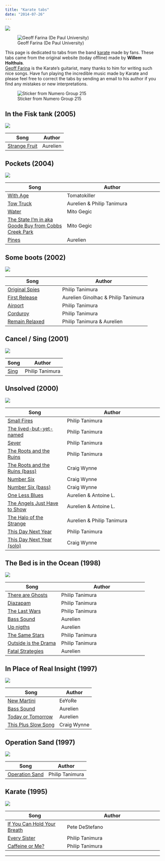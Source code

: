 ```yaml
---
title: "Karate tabs"
date: "2014-07-26"
---
```


![](/images/background-2.jpg)

::: {.column-margin}

![Geoff Farina (De Paul University)](Farina_Geoff2.jpg){fig-weight="80px"}

:::


This page is dedicated to tabs from the band [karate](https://en.wikipedia.org/wiki/Karate_(band)) made by fans. These tabs
came from the original website (today offline) made by **Willem Holthuis**.  
[Geoff Farina](https://www.geofffarina.com/) is the Karate's guitarist, many thanks to him for writing such nice songs.
Have fun playing the incredible music made by
Karate and please feel free to correct the tabs by sending an email to his author if you find
any mistakes or new interpretations.


![Sticker from Numero Group 215](karate_numero.png){fig-align="left"}


## In the Fisk tank (2005)

![](/images/fishtank.jpg)

Song | Author 
-----|--------
[Strange Fruit](/tabs/StrangeFruit.txt) | Aurelien 


## Pockets (2004)

![](/images/pockets.jpg)


Song | Author 
-----|--------
[With Age](/tabs/WithAge.txt) | Tomatokiller 
[Tow Truck](/tabs/tow_truck.txt) | Aurelien & Philip Tanimura 
[Water](/tabs/Water.txt) | Mito Gegic
[The State I'm in aka Goode Buy from Cobbs Creek Park](/tabs/theStateImIn.txt) | Mito Gegic
[Pines](/tabs/Pines.TAB) | Aurelien

## Some boots (2002)

![](/images/someboots.jpg)

Song | Author 
-----|--------
[Original Spies](/tabs/original_spies.txt) | Philip Tanimura 
[First Release](/tabs/first_release.txt) | Aurelien Ginolhac & Philip Tanimura 
[Airport](/tabs/airport.txt) | Philip Tanimura
[Corduroy](/tabs/corduroy.txt) | Philip Tanimura
[Remain Relaxed](/tabs/remain_relaxed.tab) | Philip Tanimura & Aurelien

## Cancel / Sing (2001)

![](/images/cancelsing.jpg)

Song | Author 
-----|--------
[Sing](/tabs/sing.txt) | Philip Tanimura

## Unsolved (2000)


![](/images/unsolved.jpg)

Song | Author 
-----|--------
[Small Fires](/tabs/small_fires.txt) | Philip Tanimura
[The lived-but-yet-named](/tabs/the_lived_but_yet_named.txt) | Philip Tanimura
[Sever](/tabs/sever.txt) | Philip Tanimura
[The Roots and the Ruins](/tabs/the_roots_and_ruins.txt) | Philip Tanimura
[The Roots and the Ruins (bass)](/tabs/Roots_and_Ruins_bassline.html) | Craig Wynne
[Number Six](/tabs/Number_Six_guitar.html) | Craig Wynne
[Number Six (bass)](/tabs/Number_Six_bassline.html) | Craig Wynne
[One Less Blues](/tabs/one_less_blues.txt) | Aurelien & Antoine L.
[The Angels Just Have to Show](/tabs/the_angels_just_have_to_show.txt) | Aurelien & Antoine L.
[The Halo of the Strange](/tabs/the_halo_of_the_strange.txt) | Aurelien & Philip Tanimura
[This Day Next Year](/tabs/the_day_next_year.txt) | Philip Tanimura
[This Day Next Year (solo)](/tabs/This_Day_Next_Year_guitar_solo.html) | Craig Wynne

## The Bed is in the Ocean (1998)

![](/images/thebed.jpg)

Song | Author 
-----|--------
[There are Ghosts](/tabs/there_are_ghosts.txt) | Philip Tanimura
[Diazapam](/tabs/diazapam.txt) | Philip Tanimura
[The Last Wars](/tabs/the_last_wars.txt) | Philip Tanimura
[Bass Sound](/tabs/bass_sounds.txt) | Aurelien
[Up nigths](/tabs/up_nights.txt) | Aurelien
[The Same Stars](/tabs/the_same_stars.txt) | Philip Tanimura
[Outside is the Drama](/tabs/outside_is_the_drama.txt) | Philip Tanimura
[Fatal Strategies](/tabs/fatal_strategies.txt) | Aurelien

## In Place of Real Insight (1997)

![](/images/inplace.jpg)

Song | Author 
-----|--------
[New Martini](/tabs/NewMartini.txt) | EeYoRe
[Bass Sound](/tabs/bass_sounds.txt) | Aurelien
[Today or Tomorrow](/tabs/today_or_tomorrow.txt) | Aurelien
[This Plus Slow Song](/tabs/This_Plus_Slow_Song.html) | Craig Wynne

## Operation Sand (1997)

![](/images/operationsand.jpg)

Song | Author 
-----|--------
[Operation Sand](/tabs/operation_sand.txt) | Philip Tanimura

## Karate (1995)

![](/images/karate1.jpg)

Song | Author 
-----|--------
[If You Can Hold Your Breath](/tabs/IfYouCouldHoldYourBreath.txt) | Pete DeStefano
[Every Sister](/tabs/every_sister.txt) | Philip Tanimura
[Caffeine or Me?](/tabs/caffeine_or_me.txt) | Philip Tanimura


[southern]: http://shop.southern.com/karate/
[willem]: http://www.xs4all.nl/%7Eholthuw/home/home.htm
[geoff]: http://www.geofffarina.com

---
